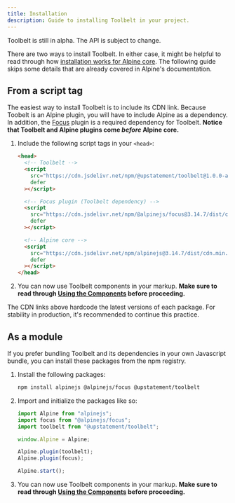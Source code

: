 ```yaml
---
title: Installation
description: Guide to installing Toolbelt in your project.
---
```



<Aside type="caution">

Toolbelt is still in alpha. The API is subject to change.

</Aside>

There are two ways to install Toolbelt. In either case, it might be helpful to read through how [installation works for Alpine core](https://alpinejs.dev/essentials/installation). The following guide skips some details that are already covered in Alpine's documentation.

## From a script tag

The easiest way to install Toolbelt is to include its CDN link. Because Toobelt is an Alpine plugin, you will have to include Alpine as a dependency. In addition, the [Focus](https://alpinejs.dev/plugins/focus) plugin is a required dependency for Toolbelt. **Notice that Toolbelt and Alpine plugins come _before_ Alpine core.**

<Steps>

1. Include the following script tags in your `<head>`:

   ```html
   <head>
     <!-- Toolbelt -->
     <script
       src="https://cdn.jsdelivr.net/npm/@upstatement/toolbelt@1.0.0-alpha.1/dist/plugin.cdn.js"
       defer
     ></script>

     <!-- Focus plugin (Toolbelt dependency) -->
     <script
       src="https://cdn.jsdelivr.net/npm/@alpinejs/focus@3.14.7/dist/cdn.min.js"
       defer
     ></script>

     <!-- Alpine core -->
     <script
       src="https://cdn.jsdelivr.net/npm/alpinejs@3.14.7/dist/cdn.min.js"
       defer
     ></script>
   </head>
   ```

2. You can now use Toolbelt components in your markup. **Make sure to read through [Using the Components](/using-the-components) before proceeding.**

</Steps>

<Aside title="Hardcoding Versions" type="tip">

The CDN links above hardcode the latest versions of each package. For stability in production, it's recommended to continue this practice.

</Aside>

## As a module

If you prefer bundling Toolbelt and its dependencies in your own Javascript bundle, you can install these packages from the npm registry.

<Steps>

1. Install the following packages:

   ```bash
   npm install alpinejs @alpinejs/focus @upstatement/toolbelt
   ```

2. Import and initialize the packages like so:

   ```js
   import Alpine from "alpinejs";
   import focus from "@alpinejs/focus";
   import toolbelt from "@upstatement/toolbelt";

   window.Alpine = Alpine;

   Alpine.plugin(toolbelt);
   Alpine.plugin(focus);

   Alpine.start();
   ```

3. You can now use Toolbelt components in your markup. **Make sure to read through [Using the Components](/using-the-components) before proceeding.**

</Steps>
